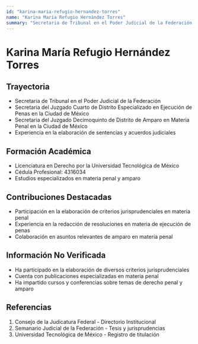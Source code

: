 ```yaml
---
id: "karina-maria-refugio-hernandez-torres"
name: "Karina María Refugio Hernández Torres"
summary: "Secretaria de Tribunal en el Poder Judicial de la Federación con experiencia en materia penal"
---
```


# Karina María Refugio Hernández Torres

## Trayectoria

- Secretaria de Tribunal en el Poder Judicial de la Federación
- Secretaria del Juzgado Cuarto de Distrito Especializado en Ejecución de Penas en la Ciudad de México
- Secretaria del Juzgado Decimoquinto de Distrito de Amparo en Materia Penal en la Ciudad de México
- Experiencia en la elaboración de sentencias y acuerdos judiciales

## Formación Académica

- Licenciatura en Derecho por la Universidad Tecnológica de México
- Cédula Profesional: 4316034
- Estudios especializados en materia penal y amparo

## Contribuciones Destacadas

- Participación en la elaboración de criterios jurisprudenciales en materia penal
- Experiencia en la redacción de resoluciones en materia de ejecución de penas
- Colaboración en asuntos relevantes de amparo en materia penal

## Información No Verificada

- Ha participado en la elaboración de diversos criterios jurisprudenciales
- Cuenta con publicaciones especializadas en materia penal
- Ha impartido cursos y conferencias sobre temas de derecho penal y amparo

## Referencias

1. Consejo de la Judicatura Federal - Directorio Institucional
2. Semanario Judicial de la Federación - Tesis y jurisprudencias
3. Universidad Tecnológica de México - Registro de titulación
